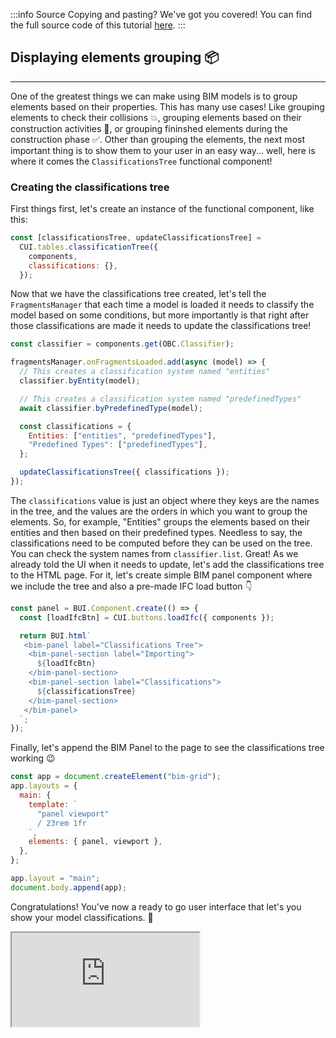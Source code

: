 :::info Source
Copying and pasting? We've got you covered! You can find the full source code of this tutorial [here](https://github.com/ThatOpen/engine_ui-components/blob/main/packages/obc/src/components/tables/ClassificationsTree/example.ts).
:::

## Displaying elements grouping 📦
---
One of the greatest things we can make using BIM models is to group elements based on their properties. This has many use cases! Like grouping elements to check their collisions 💥, grouping elements based on their construction activities 🔨, or grouping fininshed elements during the construction phase ✅. 
Other than grouping the elements, the next most important thing is to show them to your user in an easy way... well, here is where it comes the `ClassificationsTree` functional component!
### Creating the classifications tree
First things first, let's create an instance of the functional component, like this:

```js
const [classificationsTree, updateClassificationsTree] =
  CUI.tables.classificationTree({
    components,
    classifications: {},
  });
```
Now that we have the classifications tree created, let's tell the `FragmentsManager` that each time a model is loaded it needs to classify the model based on some conditions, but more importantly is that right after those classifications are made it needs to update the classifications tree!

```js
const classifier = components.get(OBC.Classifier);

fragmentsManager.onFragmentsLoaded.add(async (model) => {
  // This creates a classification system named "entities"
  classifier.byEntity(model);

  // This creates a classification system named "predefinedTypes"
  await classifier.byPredefinedType(model);

  const classifications = {
    Entities: ["entities", "predefinedTypes"],
    "Predefined Types": ["predefinedTypes"],
  };

  updateClassificationsTree({ classifications });
});
```
The `classifications` value is just an object where they keys are the names in the tree, and the values are the orders in which you want to group the elements. So, for example, "Entities" groups the elements based on their entities and then based on their predefined types. Needless to say, the classifications need to be computed before they can be used on the tree. You can check the system names from `classifier.list`.
Great! As we already told the UI when it needs to update, let's add the classifications tree to the HTML page. For it, let's create simple BIM panel component where we include the tree and also a pre-made IFC load button 👇

```js
const panel = BUI.Component.create(() => {
  const [loadIfcBtn] = CUI.buttons.loadIfc({ components });

  return BUI.html`
   <bim-panel label="Classifications Tree">
    <bim-panel-section label="Importing">
      ${loadIfcBtn}
    </bim-panel-section>
    <bim-panel-section label="Classifications">
      ${classificationsTree}
    </bim-panel-section>
   </bim-panel> 
  `;
});
```
Finally, let's append the BIM Panel to the page to see the classifications tree working 😉

```js
const app = document.createElement("bim-grid");
app.layouts = {
  main: {
    template: `
      "panel viewport"
      / 23rem 1fr
    `,
    elements: { panel, viewport },
  },
};

app.layout = "main";
document.body.append(app);
```
Congratulations! You've now a ready to go user interface that let's you show your model classifications. 🥳



<iframe src="https://thatopen.github.io/engine_ui-components/examples/ClassificationsTree"></iframe>